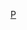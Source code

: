 {{Portal:技術/特色图片/Layout
  |image=ISS March 2009.jpg
  |size=
  |caption=国际空间站
  |text=[[国际空间站|国际空间站]]是一個正在低地球軌道建造的载人的人造卫星。它是由六个国际太空机构合作联合推进的国际研究設施。这六个机构分别是：美国国家航空航天局（NASA）、俄罗斯联邦航天局（Roscosmos）、日本宇宙航空研究開发機構（JAXA）、加拿大航天局（CSA）、欧洲空间局（ESA）、巴西航天局（AEB）。它是第九个载人[[空间站|空间站]]。
  |credit=[[美国国家航空航天局|美国国家航空航天局（NASA）]]
  |link=国际空间站
}}
<noinclude>[[Category:技術主题|P]]</noinclude>